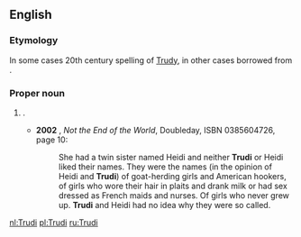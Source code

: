 {{also|trudi}}
==English==

===Etymology===
In some cases 20th century spelling of [[Trudy]], in other cases borrowed from {{etyl|de|en}} {{m|de|Trudi}}.

===Proper noun===
{{en-proper noun}}

# {{given name|female|from=Germanic}}.
#* '''2002''' {{w|Kate Atkinson}}, ''Not the End of the World'', Doubleday, ISBN 0385604726, page 10:
#*: She had a twin sister named Heidi and neither '''Trudi''' or Heidi liked their names. They were the names (in the opinion of Heidi and '''Trudi''') of goat-herding girls and American hookers, of girls who wore their hair in plaits and drank milk or had sex dressed as French maids and nurses. Of girls who never grew up. '''Trudi''' and Heidi had no idea why they were so called.

[[nl:Trudi]]
[[pl:Trudi]]
[[ru:Trudi]]